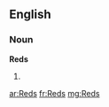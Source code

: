 {{also|reds}}
==English==

===Noun===
'''Reds'''

# {{plural of|[[Red]]}}

[[ar:Reds]]
[[fr:Reds]]
[[mg:Reds]]